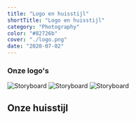```yaml
---
title: "Logo en huisstijl"
shortTitle: "Logo en huisstijl"
category: "Photography"
color: "#82726b"
cover: "./logo.png"
date: "2020-07-02"
---
```


### Onze logo's

![Storyboard](https://technation-hr.com/images/stappen/logo1.png "concept storyboard")
![Storyboard](https://technation-hr.com/images/stappen/logo2.png "concept storyboard")
![Storyboard](https://technation-hr.com/images/stappen/logo3.png "concept storyboard")

## Onze huisstijl


